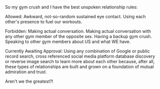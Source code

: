 So my gym crush and I have the best unspoken relationship rules:

Allowed:
Awkward, not-so-random sustained eye contact.
Using each other's presence to fuel our workouts.

Forbidden:
Making actual conversation.
Making actual conversation with any other gym member of the opposite sex.
Having a backup gym crush.
Speaking to other gym members about US and what WE have.

Currently Awaiting Approval:
Using any combination of Google or public record search, cross referenced social media platform database discovery or reverse image search to learn more about each other because, after all, these types of relationships are built and grown on a foundation of mutual admiration and trust.

Aren't we the greatest?!